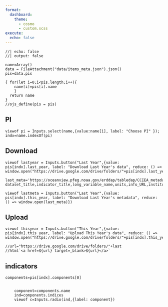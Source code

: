 ```yaml
---
format:
  dashboard:
    theme:
      - cosmo
      - custom.scss
execute:
  echo: false
---
```


```ojs
//| echo: false
//| output: false

name=Array()
data = FileAttachment("data/items_meta.json").json()
pis=data.pis

{ for(let i=0;i<pis.length;i++){
    name[i]=pis[i].name
    }
  return name
}
//ojs_define(pis = pis)
```

## PI {.flow}

```ojs

viewof pi = Inputs.select(name,{value:name[1], label: "Choose PI" });
indx=name.indexOf(pi)
```

## Download {.flow}

```ojs

viewof lastyear = Inputs.button("Last Year",{value: pis[indx].last_year, label: "Download Last Year's data", reduce: () => window.open("https://drive.google.com/drive/folders/"+pis[indx].last_year,"_blank")})
```

```ojs
last_meta='https://oceanview.pfeg.noaa.gov/erddap/tabledap/CCIEA_metadata.csv?dataset_title,indicator_title,long_variable_name,units,info_URL,institution,region,latitude,max_latitude,longitude,max_longitude,sampling_frequency,source_data_summary,additional_calculations,cciea_timeseries_id&currently_served=1&principal_investigator_id="'+pis[indx].id+'"'

viewof lastmeta = Inputs.button("Last Year",{value: pis[indx].this_year, label: "Download Last Year's metadata", reduce: () => window.open(last_meta)})
```

## Upload {.flow}

```ojs
viewof thisyear = Inputs.button("This Year",{value: pis[indx].this_year, label: "Upload This Year's data", reduce: () => window.open("https://drive.google.com/drive/folders/"+pis[indx].this_year,"_blank")})

//url="https://drive.google.com/drive/folders/"+last
//html`<a href=${url} target=_blank>${url}</a>`

```

## indicators {.flow}

```ojs
components=pis[indx].components[0]


    component=components.name
    ind=components.indices
    viewof c=Inputs.radio(ind,{label: component})


```

